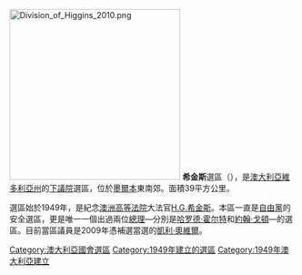 [[File:Division_of_Higgins_2010.png|300px]]
'''希金斯'''選區（{{lang-en|Division of Higgins}}），是[[澳大利亞|澳大利亞]][[維多利亞州|維多利亞州]]的[[澳大利亞下議院|下議院]]選區，位於[[墨爾本|墨爾本]]東南郊。面積39平方公里。

選區始於1949年，是紀念[[澳洲高等法院|澳洲高等法院]]大法官[[H.G.希金斯|H.G.希金斯]]。本區一直是[[澳大利亞自由黨|自由黨]]的安全選區，更是唯一一個出過兩位[[澳大利亞總理|總理]]—分別是[[哈罗德·霍尔特|哈罗德·霍尔特]]和[[約翰·戈頓|約翰·戈頓]]—的選區。目前當區議員是2009年憑補選當選的[[凱利·奧維爾|凱利·奧維爾]]。

{{DEFAULTSORT:Higgins}}
[[Category:澳大利亞國會選區|Category:澳大利亞國會選區]]
[[Category:1949年建立的選區|Category:1949年建立的選區]]
[[Category:1949年澳大利亞建立|Category:1949年澳大利亞建立]]